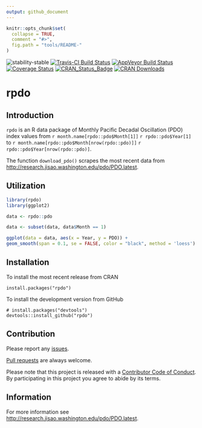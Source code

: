 ```yaml
---
output: github_document
---
```


<!-- README.md is generated from README.Rmd. Please edit that file -->

```r
knitr::opts_chunk$set(
  collapse = TRUE,
  comment = "#>",
  fig.path = "tools/README-"
)
```

![stability-stable](https://img.shields.io/badge/stability-stable-green.svg)
[![Travis-CI Build Status](https://travis-ci.org/poissonconsulting/rpdo.svg?branch=master)](https://travis-ci.org/poissonconsulting/rpdo)
[![AppVeyor Build Status](https://ci.appveyor.com/api/projects/status/github/poissonconsulting/rpdo?branch=master&svg=true)](https://ci.appveyor.com/project/poissonconsulting/rpdo)
[![Coverage Status](https://img.shields.io/codecov/c/github/poissonconsulting/rpdo/master.svg)](https://codecov.io/github/poissonconsulting/rpdo?branch=master)
[![CRAN_Status_Badge](http://www.r-pkg.org/badges/version/rpdo)](https://cran.r-project.org/package=rpdo)
[![CRAN Downloads](http://cranlogs.r-pkg.org/badges/grand-total/rpdo)]( https://CRAN.R-project.org/package=rpdo)

# rpdo

## Introduction

`rpdo` is an R data package of Monthly Pacific Decadal Oscillation (PDO) index 
values from `r month.name[rpdo::pdo$Month[1]]` `r rpdo::pdo$Year[1]` to `r month.name[rpdo::pdo$Month[nrow(rpdo::pdo)]]` `r rpdo::pdo$Year[nrow(rpdo::pdo)]`.

The function `download_pdo()` scrapes the most recent 
data from <http://research.jisao.washington.edu/pdo/PDO.latest>.

## Utilization

```r
library(rpdo)
library(ggplot2)

data <- rpdo::pdo

data <- subset(data, data$Month == 1)

ggplot(data = data, aes(x = Year, y = PDO)) + 
geom_smooth(span = 0.1, se = FALSE, color = "black", method = 'loess') + geom_point() + ylab("January PDO Index")
```

## Installation

To install the most recent release from CRAN
```
install.packages("rpdo")
```

To install the development version from GitHub
```
# install.packages("devtools")
devtools::install_github("rpdo")
```

## Contribution

Please report any [issues](https://github.com/poissonconsulting/rpdo/issues).

[Pull requests](https://github.com/poissonconsulting/rpdo/pulls) are always welcome.

Please note that this project is released with a [Contributor Code of Conduct](CONDUCT.md). By participating in this project you agree to abide by its terms.

## Information

For more information see <http://research.jisao.washington.edu/pdo/PDO.latest>.

